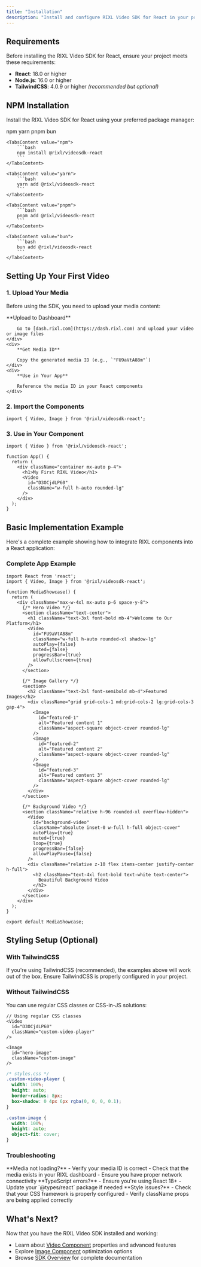 ```yaml
---
title: "Installation"
description: "Install and configure RIXL Video SDK for React in your project"
---
```


## Requirements

Before installing the RIXL Video SDK for React, ensure your project meets these requirements:

- **React**: 18.0 or higher
- **Node.js**: 16.0 or higher
- **TailwindCSS**: 4.0.9 or higher *(recommended but optional)*

## NPM Installation

Install the RIXL Video SDK for React using your preferred package manager:

<Tabs defaultValue="npm">
    <TabsList>
        <TabsTrigger value="npm">npm</TabsTrigger>
        <TabsTrigger value="yarn">yarn</TabsTrigger>
        <TabsTrigger value="pnpm">pnpm</TabsTrigger>
        <TabsTrigger value="bun">bun</TabsTrigger>
    </TabsList>

    <TabsContent value="npm">
        ```bash
        npm install @rixl/videosdk-react
        ```
    </TabsContent>

    <TabsContent value="yarn">
        ```bash
        yarn add @rixl/videosdk-react
        ```
    </TabsContent>

    <TabsContent value="pnpm">
        ```bash
        pnpm add @rixl/videosdk-react
        ```
    </TabsContent>

    <TabsContent value="bun">
        ```bash
        bun add @rixl/videosdk-react
        ```
    </TabsContent>
</Tabs>

## Setting Up Your First Video

### 1. Upload Your Media

Before using the SDK, you need to upload your media content:

<Steps>
    <div>
        **Upload to Dashboard**

        Go to [dash.rixl.com](https://dash.rixl.com) and upload your video or image files
    </div>
    <div>
        **Get Media ID**

        Copy the generated media ID (e.g., `"FU9aVtA88m"`)
    </div>
    <div>
        **Use in Your App**

        Reference the media ID in your React components
    </div>
</Steps>

### 2. Import the Components

```tsx
import { Video, Image } from '@rixl/videosdk-react';
```

### 3. Use in Your Component

```tsx
import { Video } from '@rixl/videosdk-react';

function App() {
  return (
    <div className="container mx-auto p-4">
      <h1>My First RIXL Video</h1>
      <Video
        id="D3OCjdLP60"
        className="w-full h-auto rounded-lg"
      />
    </div>
  );
}
```

## Basic Implementation Example

Here's a complete example showing how to integrate RIXL components into a React application:

### Complete App Example

```tsx
import React from 'react';
import { Video, Image } from '@rixl/videosdk-react';

function MediaShowcase() {
  return (
    <div className="max-w-4xl mx-auto p-6 space-y-8">
      {/* Hero Video */}
      <section className="text-center">
        <h1 className="text-3xl font-bold mb-4">Welcome to Our Platform</h1>
        <Video
          id="FU9aVtA88m"
          className="w-full h-auto rounded-xl shadow-lg"
          autoPlay={false}
          muted={false}
          progressBar={true}
          allowFullscreen={true}
        />
      </section>

      {/* Image Gallery */}
      <section>
        <h2 className="text-2xl font-semibold mb-4">Featured Images</h2>
        <div className="grid grid-cols-1 md:grid-cols-2 lg:grid-cols-3 gap-4">
          <Image
            id="featured-1"
            alt="Featured content 1"
            className="aspect-square object-cover rounded-lg"
          />
          <Image
            id="featured-2"
            alt="Featured content 2"
            className="aspect-square object-cover rounded-lg"
          />
          <Image
            id="featured-3"
            alt="Featured content 3"
            className="aspect-square object-cover rounded-lg"
          />
        </div>
      </section>

      {/* Background Video */}
      <section className="relative h-96 rounded-xl overflow-hidden">
        <Video
          id="background-video"
          className="absolute inset-0 w-full h-full object-cover"
          autoPlay={true}
          muted={true}
          loop={true}
          progressBar={false}
          allowPlayPause={false}
        />
        <div className="relative z-10 flex items-center justify-center h-full">
          <h2 className="text-4xl font-bold text-white text-center">
            Beautiful Background Video
          </h2>
        </div>
      </section>
    </div>
  );
}

export default MediaShowcase;
```

## Styling Setup (Optional)

### With TailwindCSS

If you're using TailwindCSS (recommended), the examples above will work out of the box. Ensure TailwindCSS is properly configured in your project.

### Without TailwindCSS

You can use regular CSS classes or CSS-in-JS solutions:

```tsx
// Using regular CSS classes
<Video
  id="D3OCjdLP60"
  className="custom-video-player"
/>

<Image
  id="hero-image"
  className="custom-image"
/>
```

```css
/* styles.css */
.custom-video-player {
  width: 100%;
  height: auto;
  border-radius: 8px;
  box-shadow: 0 4px 6px rgba(0, 0, 0, 0.1);
}

.custom-image {
  width: 100%;
  height: auto;
  object-fit: cover;
}
```

### Troubleshooting

<Callout type="warning">
    **Media not loading?**
    - Verify your media ID is correct
    - Check that the media exists in your RIXL dashboard
    - Ensure you have proper network connectivity
</Callout>

<Callout type="info">
    **TypeScript errors?**
    - Ensure you're using React 18+
    - Update your `@types/react` package if needed
</Callout>

<Callout type="default">
    **Style issues?**
    - Check that your CSS framework is properly configured
    - Verify className props are being applied correctly
</Callout>

## What's Next?

Now that you have the RIXL Video SDK installed and working:

- Learn about [Video Component](/sdk/video-component) properties and advanced features
- Explore [Image Component](/sdk/image-component) optimization options
- Browse [SDK Overview](/sdk) for complete documentation